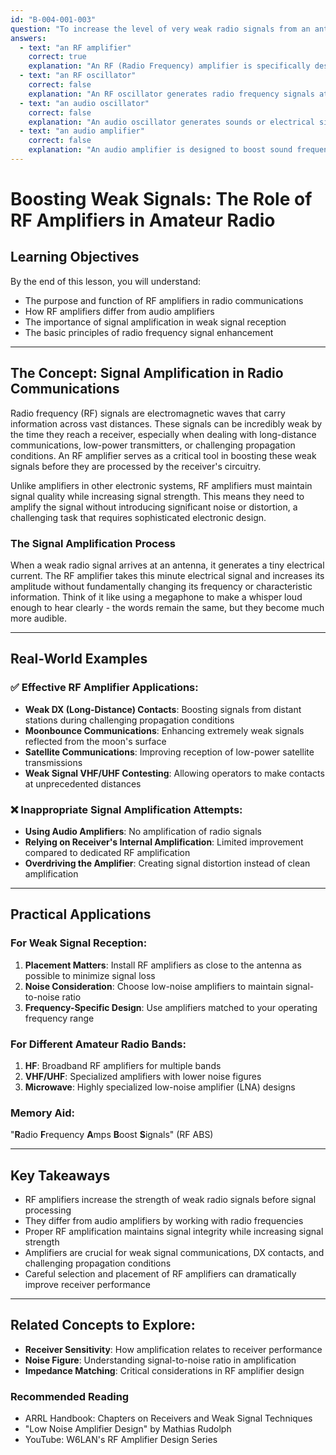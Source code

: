 ```yaml
---
id: "B-004-001-003"
question: "To increase the level of very weak radio signals from an antenna, you would use:"
answers:
  - text: "an RF amplifier"
    correct: true
    explanation: "An RF (Radio Frequency) amplifier is specifically designed to boost weak electrical signals at radio frequencies before they are processed by the receiver. Unlike audio amplifiers that work with sound frequencies, RF amplifiers can increase the strength of incoming radio signals while maintaining signal integrity, improving the receiver's ability to detect and decode weak transmissions from distant or low-power stations."
  - text: "an RF oscillator"
    correct: false
    explanation: "An RF oscillator generates radio frequency signals at a specific frequency; it does not amplify incoming signals. Oscillators are used to create carrier waves for transmission or as local oscillators in receiver circuits, but they cannot increase the strength of weak received signals from an antenna."
  - text: "an audio oscillator"
    correct: false
    explanation: "An audio oscillator generates sounds or electrical signals in the audio frequency range (typically 20 Hz to 20 kHz). It cannot amplify radio frequency signals from an antenna and is used for entirely different purposes such as audio testing, tone generation, or sound-related electronic applications."
  - text: "an audio amplifier"
    correct: false
    explanation: "An audio amplifier is designed to boost sound frequencies after a radio signal has already been demodulated into an audio signal. It works with the final stage of signal processing and cannot increase the strength of weak radio signals directly from an antenna. Attempting to use an audio amplifier to boost RF signals would result in no meaningful signal enhancement."
---
```


# Boosting Weak Signals: The Role of RF Amplifiers in Amateur Radio

## Learning Objectives
By the end of this lesson, you will understand:
- The purpose and function of RF amplifiers in radio communications
- How RF amplifiers differ from audio amplifiers
- The importance of signal amplification in weak signal reception
- The basic principles of radio frequency signal enhancement

---

## The Concept: Signal Amplification in Radio Communications

Radio frequency (RF) signals are electromagnetic waves that carry information across vast distances. These signals can be incredibly weak by the time they reach a receiver, especially when dealing with long-distance communications, low-power transmitters, or challenging propagation conditions. An RF amplifier serves as a critical tool in boosting these weak signals before they are processed by the receiver's circuitry.

Unlike amplifiers in other electronic systems, RF amplifiers must maintain signal quality while increasing signal strength. This means they need to amplify the signal without introducing significant noise or distortion, a challenging task that requires sophisticated electronic design.

### The Signal Amplification Process

When a weak radio signal arrives at an antenna, it generates a tiny electrical current. The RF amplifier takes this minute electrical signal and increases its amplitude without fundamentally changing its frequency or characteristic information. Think of it like using a megaphone to make a whisper loud enough to hear clearly - the words remain the same, but they become much more audible.

---

## Real-World Examples

### ✅ Effective RF Amplifier Applications:
- **Weak DX (Long-Distance) Contacts**: Boosting signals from distant stations during challenging propagation conditions
- **Moonbounce Communications**: Enhancing extremely weak signals reflected from the moon's surface
- **Satellite Communications**: Improving reception of low-power satellite transmissions
- **Weak Signal VHF/UHF Contesting**: Allowing operators to make contacts at unprecedented distances

### ❌ Inappropriate Signal Amplification Attempts:
- **Using Audio Amplifiers**: No amplification of radio signals
- **Relying on Receiver's Internal Amplification**: Limited improvement compared to dedicated RF amplification
- **Overdriving the Amplifier**: Creating signal distortion instead of clean amplification

---

## Practical Applications

### For Weak Signal Reception:
1. **Placement Matters**: Install RF amplifiers as close to the antenna as possible to minimize signal loss
2. **Noise Consideration**: Choose low-noise amplifiers to maintain signal-to-noise ratio
3. **Frequency-Specific Design**: Use amplifiers matched to your operating frequency range

### For Different Amateur Radio Bands:
1. **HF**: Broadband RF amplifiers for multiple bands
2. **VHF/UHF**: Specialized amplifiers with lower noise figures
3. **Microwave**: Highly specialized low-noise amplifier (LNA) designs

### Memory Aid:
"**R**adio **F**requency **A**mps **B**oost **S**ignals" (RF ABS)

---

## Key Takeaways

- RF amplifiers increase the strength of weak radio signals before signal processing
- They differ from audio amplifiers by working with radio frequencies
- Proper RF amplification maintains signal integrity while increasing signal strength
- Amplifiers are crucial for weak signal communications, DX contacts, and challenging propagation conditions
- Careful selection and placement of RF amplifiers can dramatically improve receiver performance

---

## Related Concepts to Explore:
- **Receiver Sensitivity**: How amplification relates to receiver performance
- **Noise Figure**: Understanding signal-to-noise ratio in amplification
- **Impedance Matching**: Critical considerations in RF amplifier design

### Recommended Reading
- ARRL Handbook: Chapters on Receivers and Weak Signal Techniques
- "Low Noise Amplifier Design" by Mathias Rudolph
- YouTube: W6LAN's RF Amplifier Design Series